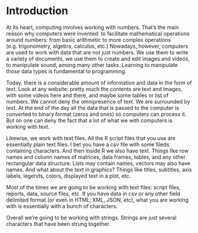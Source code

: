 # Introduction {#intro}

At its heart, computing involves working with numbers. That's the main reason 
why computers were invented: to facilitate mathematical operations around
numbers: from basic arithmetic to more complex operations (e.g. trigonometry, 
algebra, calculus, etc.) Nowadays, however, computers are used to work with 
data that are not just numbers. We use them to write a variety of documents, 
we use them to create and edit images and videos, to manipulate sound, among 
many other tasks. Learning to manipulate those data types is fundamental to 
programming.

Today, there is a considerable amount of information and data in the form 
of text. Look at any website: pretty much the contents are text and images, 
with some videos here and there, and maybe some tables or list of numbers. 
We cannot deny the omnipresence of text. We are surrounded by text. 
At the end of the day all the data that is passed to the computer is converted 
to binary format (zeros and ones) so computers can process it. But on one can
deny the fact that a lot of what we with computers is working with text.


Likewise, we work with text files. All the  R script files that you use are 
essentially plain text files. I bet you have a csv file with some fileds 
containing characters. And then inside  R we also have text. Things like row
names and column names of matrices, data frames, tables, and any other 
rectangular data structure. Lists may contain names, vectors may also have 
names. And what about the text in graphics? Things like titles, subtitles, axis 
labels, legends, colors, displayed text in a plot, etc.

Most of the times we are going to be working with text files: script files, 
reports, data, source files, etc. If you have data in csv or any other field 
delimited format (or even in HTML, XML, JSON, etc), what you are working with 
is essentially with a bunch of characters.

Overall we're going to be working with strings. Strings are just several 
characters that have been strung together. 

